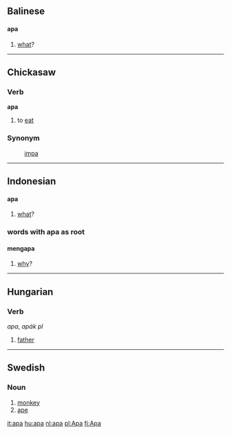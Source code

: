 ==Balinese==
====apa====
# [[what]]?

----

==Chickasaw==
===Verb===
'''apa'''
# to [[eat]]

===Synonym===
:[[impa]]

----

==Indonesian==
====apa====
# [[what]]?

===words with apa as root===
====mengapa====
# [[why]]?

----

==Hungarian==
===Verb===
''apa'', ''apák'' ''pl''
# [[father]]


----

==Swedish==
===Noun===

# [[monkey]]
# [[ape]]

[[it:apa]]
[[hu:apa]]
[[nl:apa]]
[[pl:Apa]]
[[fi:Apa]]